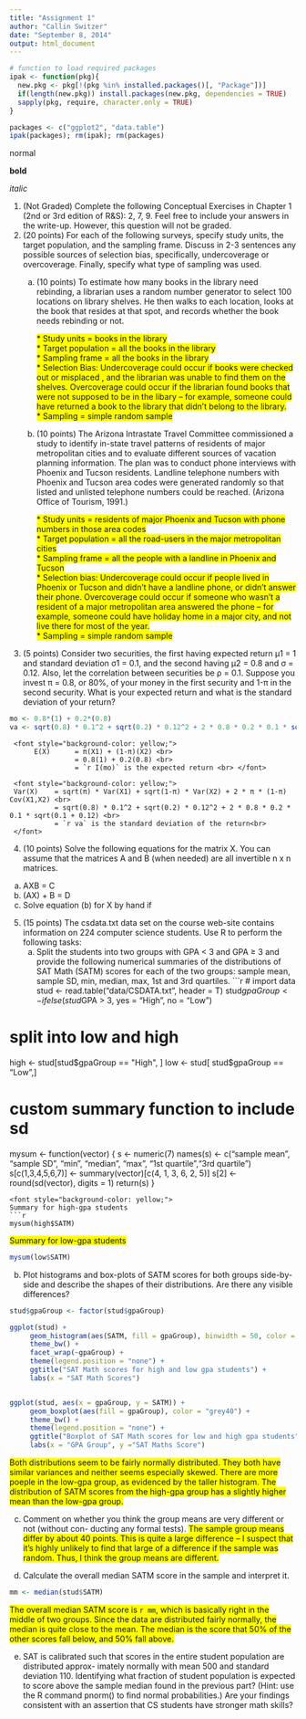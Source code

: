 ```yaml
---
title: "Assignment 1"
author: "Callin Switzer"
date: "September 8, 2014"
output: html_document
---
```


```r
# function to load required packages
ipak <- function(pkg){
  new.pkg <- pkg[!(pkg %in% installed.packages()[, "Package"])]
  if(length(new.pkg)) install.packages(new.pkg, dependencies = TRUE)
  sapply(pkg, require, character.only = TRUE)
}

packages <- c("ggplot2", "data.table")
ipak(packages); rm(ipak); rm(packages)

```

normal

**bold**

*italic*

1. (Not Graded) Complete the following Conceptual Exercises in Chapter 1 (2nd or 3rd edition
of R&S): 2, 7, 9. Feel free to include your answers in the write-up. However, this question will
not be graded.
2. (20 points) For each of the following surveys, specify study units, the target population, and
the sampling frame. Discuss in 2-3 sentences any possible sources of selection bias, specifically,
undercoverage or overcoverage. Finally, specify what type of sampling was used.
     (a) (10 points) To estimate how many books in the library need rebinding, a librarian uses
     a random number generator to select 100 locations on library shelves. He then walks to
     each location, looks at the book that resides at that spot, and records whether the book
     needs rebinding or not.
          
          <font style="background-color: yellow;">
               * Study units = books in the library <br>
               * Target population = all the books in the library <br>
               * Sampling frame = all the books in the library <br>
               * Selection Bias: Undercoverage could occur if books were checked out or misplaced
               , and the librarian was unable to find them on the shelves.  Overcoverage could occur
               if the librarian found books that were not supposed to be in the libary -- for 
               example, someone could have returned a book to the library that didn't belong 
               to the library. <br>
               * Sampling = simple random sample
          
          </font>


     (b) (10 points) The Arizona Intrastate Travel Committee commissioned a study to identify
     in-state travel patterns of residents of major metropolitan cities and to evaluate different
     sources of vacation planning information. The plan was to conduct phone interviews with
     Phoenix and Tucson residents. Landline telephone numbers with Phoenix and Tucson
     area codes were generated randomly so that listed and unlisted telephone numbers could
     be reached. (Arizona Office of Tourism, 1991.)
          
          <font style="background-color: yellow;">
               * Study units = residents of major Phoenix and Tucson with phone numbers in those area codes <br>
               * Target population = all the road-users in the major metropolitan cities <br>
               * Sampling frame = all the people with a landline in Phoenix and Tucson <br>
               * Selection bias: Undercoverage could occur if people lived in Phoenix or Tucson 
               and didn't have a landline phone, or didn't answer their phone.  Overcoverage could
               occur if someone who wasn't a resident of a major metropolitan area answered the phone -- 
               for example, someone could have holiday home in a major city, and not live there for most 
               of the year. <br>
               * Sampling = simple random sample
          </font>

3. (5 points) Consider two securities, the first having expected return µ1 = 1 and standard
deviation σ1 = 0.1, and the second having µ2 = 0.8 and σ = 0.12. Also, let the correlation
between securities be ρ = 0.1. Suppose you invest π = 0.8, or 80%, of your money in the first
security and 1-π in the second security. What is your expected return and what is the standard
deviation of your return?

```r
mo <- 0.8*(1) + 0.2*(0.8)
va <- sqrt(0.8) * 0.1^2 + sqrt(0.2) * 0.12^2 + 2 * 0.8 * 0.2 * 0.1 * sqrt(0.1 + 0.12)
```

     <font style="background-color: yellow;">
          E(X)      = π(X1) + (1-π)(X2) <br>
                    = 0.8(1) + 0.2(0.8) <br> 
                    = `r I(mo)` is the expected return <br> </font>
     
     <font style="background-color: yellow;">         
     Var(X)    = sqrt(π) * Var(X1) + sqrt(1-π) * Var(X2) + 2 * π * (1-π) Cov(X1,X2) <br>
               = sqrt(0.8) * 0.1^2 + sqrt(0.2) * 0.12^2 + 2 * 0.8 * 0.2 * 0.1 * sqrt(0.1 + 0.12) <br>
               = `r va` is the standard deviation of the return<br>   
     </font>

4.  (10 points) Solve the following equations for the matrix X. You can assume that the matrices
A and B (when needed) are all invertible n x n matrices.
(a) AXB = C
(b) (AX) + B = D
(c) Solve equation (b) for X by hand if









5.  (15 points) The csdata.txt data set on the course web-site contains information on 224
computer science students. Use R to perform the following tasks:
     (a) Split the students into two groups with GPA < 3 and GPA ≥ 3 and provide the following
     numerical summaries of the distributions of SAT Math (SATM) scores for each of the two
     groups: sample mean, sample SD, min, median, max, 1st and 3rd quartiles.
```r
# import data
stud <- read.table("data/CSDATA.txt", header = T)
stud$gpaGroup <- ifelse(stud$GPA > 3, yes = "High", no = "Low")

# split into low and high
high <- stud[stud$gpaGroup == "High", ]
low <- stud[ stud$gpaGroup == "Low",]

# custom summary function to include sd
mysum <- function(vector) {
     s <- numeric(7)
     names(s) <- c("sample mean", "sample SD", "min", "median", 
                   "max", "1st quartile","3rd quartile") 
     s[c(1,3,4,5,6,7)] <- summary(vector)[c(4, 1, 3, 6, 2, 5)]
     s[2] <- round(sd(vector), digits = 1)
     return(s)
}
```
<font style="background-color: yellow;"> 
Summary for high-gpa students
```r
mysum(high$SATM)
```

<font style="background-color: yellow;"> Summary for low-gpa students
```r
mysum(low$SATM)
```

(b) Plot histograms and box-plots of SATM scores for both groups side-by-side and describe
the shapes of their distributions. Are there any visible differences?

```r
stud$gpaGroup <- factor(stud$gpaGroup)

ggplot(stud) + 
     geom_histogram(aes(SATM, fill = gpaGroup), binwidth = 50, color = "grey40") +
     theme_bw() +
     facet_wrap(~gpaGroup) + 
     theme(legend.position = "none") +  
     ggtitle("SAT Math scores for high and low gpa students") + 
     labs(x = "SAT Math Scores")


ggplot(stud, aes(x = gpaGroup, y = SATM)) +
     geom_boxplot(aes(fill = gpaGroup), color = "grey40") + 
     theme_bw() +
     theme(legend.position = "none") + 
     ggtitle("Boxplot of SAT Math scores for low and high gpa students")+ 
     labs(x = "GPA Group", y ="SAT Maths Score")
```

<font style="background-color: yellow;"> Both distributions seem to be fairly normally distributed. They both have similar variances and neither seems especially skewed.
There are more poeple in the low-gpa group, as evidenced by the taller histogram.  The distribution
of SATM scores from the high-gpa group has a slightly higher mean than the low-gpa group. </font>

(c) Comment on whether you think the group means are very different or not (without con- ducting any formal tests).
<font style="background-color: yellow;"> The sample group means differ by about 40 points. This is quite a large difference -- I suspect that it's highly unlikely to find that large of a difference if the sample was random.  Thus, I think the group means are different. </font>

(d) Calculate the overall median SATM score in the sample and interpret it.
```r
mm <- median(stud$SATM)
```
<font style="background-color: yellow;">
The overall median SATM score is `r mm`, which is basically right in the middle of two groups. Since the data are distributed fairly normally, the median is quite close to the mean.  The median is the score that 50% of the other scores fall below, and 50% fall above. </font>



(e) SAT is calibrated such that scores in the entire student population are distributed approx- imately normally with mean 500 and standard deviation 110. Identifying what fraction of student population is expected to score above the sample median found in the previous part? (Hint: use the R command pnorm() to find normal probabilities.) Are your findings consistent with an assertion that CS students have stronger math skills?